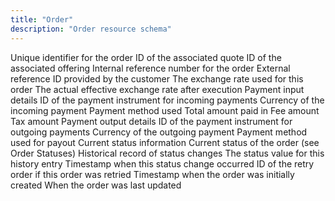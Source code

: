 ```yaml
---
title: "Order"
description: "Order resource schema"
---
```


<ResponseField name="id" type="string">
  Unique identifier for the order
</ResponseField>

<ResponseField name="quote_id" type="string">
  ID of the associated quote
</ResponseField>

<ResponseField name="offering_id" type="string">
  ID of the associated offering
</ResponseField>

<ResponseField name="reference_number" type="string">
  Internal reference number for the order
</ResponseField>

<ResponseField name="external_reference_id" type="string">
  External reference ID provided by the customer
</ResponseField>

<ResponseField name="exchange_rate" type="string">
  The exchange rate used for this order
</ResponseField>

<ResponseField name="effective_exchange_rate" type="string">
  The actual effective exchange rate after execution
</ResponseField>

<ResponseField name="payin" type="object">
  Payment input details
</ResponseField>

<ResponseField name="payin.external_payment_instrument_id" type="string">
  ID of the payment instrument for incoming payments
</ResponseField>

<ResponseField name="payin.currency" type="string">
  Currency of the incoming payment
</ResponseField>

<ResponseField name="payin.method" type="string">
  Payment method used
</ResponseField>

<ResponseField name="payin.total" type="string">
  Total amount paid in
</ResponseField>

<ResponseField name="payin.fee" type="string">
  Fee amount
</ResponseField>

<ResponseField name="payin.tax" type="string">
  Tax amount
</ResponseField>

<ResponseField name="payout" type="object">
  Payment output details
</ResponseField>

<ResponseField name="payout.external_payment_instrument_id" type="string">
  ID of the payment instrument for outgoing payments
</ResponseField>

<ResponseField name="payout.currency" type="string">
  Currency of the outgoing payment
</ResponseField>

<ResponseField name="payout.method" type="string">
  Payment method used for payout
</ResponseField>

<ResponseField name="status" type="object">
  Current status information
</ResponseField>

<ResponseField name="status.current_status" type="string">
  Current status of the order (see Order Statuses)
</ResponseField>

<ResponseField name="status.status_history" type="object[]">
  Historical record of status changes
</ResponseField>

<ResponseField name="status.status_history[].status" type="string">
  The status value for this history entry
</ResponseField>

<ResponseField name="status.status_history[].created_at" type="string">
  Timestamp when this status change occurred
</ResponseField>

<ResponseField name="retry_order_id" type="string">
  ID of the retry order if this order was retried
</ResponseField>

<ResponseField name="created_at" type="string">
  Timestamp when the order was initially created
</ResponseField>

<ResponseField name="updated_at" type="string">
  When the order was last updated
</ResponseField>
